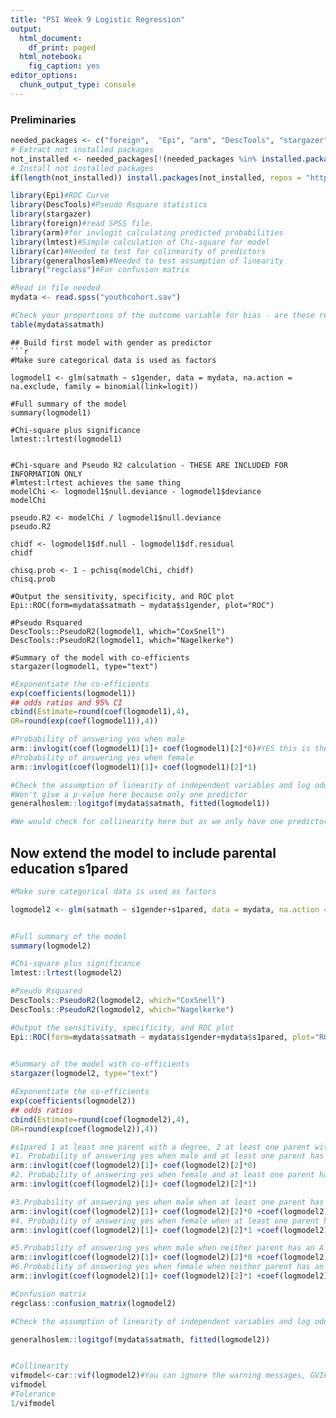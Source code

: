 ---
title: "PSI Week 9 Logistic Regression"
output:
  html_document:
    df_print: paged
  html_notebook:
    fig_caption: yes
editor_options:
  chunk_output_type: console
---
### Preliminaries
```{r prelim}
needed_packages <- c("foreign",  "Epi", "arm", "DescTools", "stargazer", "lmtest",  "car", "generalhoslem", "regclass")                      
# Extract not installed packages
not_installed <- needed_packages[!(needed_packages %in% installed.packages()[ , "Package"])]    
# Install not installed packages
if(length(not_installed)) install.packages(not_installed, repos = "http://cran.us.r-project.org") 

library(Epi)#ROC Curve
library(DescTools)#Pseudo Rsquare statistics
library(stargazer)
library(foreign)#read SPSS file.
library(arm)#for invlogit calculating predicted probabilities
library(lmtest)#Simple calculation of Chi-square for model
library(car)#Needed to test for colinearity of predictors
library(generalhoslem)#Needed to test assumption of linearity
library("regclass")#For confusion matrix
```


```{r setup}
#Read in file needed
mydata <- read.spss("youthcohort.sav")

#Check your proportions of the outcome variable for bias - are these representative?
table(mydata$satmath)

```

```
## Build first model with gender as predictor
```{r buildmodel1}
#Make sure categorical data is used as factors

logmodel1 <- glm(satmath ~ s1gender, data = mydata, na.action = na.exclude, family = binomial(link=logit))

#Full summary of the model
summary(logmodel1)

#Chi-square plus significance
lmtest::lrtest(logmodel1)

                      
#Chi-square and Pseudo R2 calculation - THESE ARE INCLUDED FOR INFORMATION ONLY
#lmtest:lrtest achieves the same thing
modelChi <- logmodel1$null.deviance - logmodel1$deviance
modelChi

pseudo.R2 <- modelChi / logmodel1$null.deviance
pseudo.R2

chidf <- logmodel1$df.null - logmodel1$df.residual
chidf

chisq.prob <- 1 - pchisq(modelChi, chidf)
chisq.prob

#Output the sensitivity, specificity, and ROC plot
Epi::ROC(form=mydata$satmath ~ mydata$s1gender, plot="ROC")

#Pseudo Rsquared 
DescTools::PseudoR2(logmodel1, which="CoxSnell")
DescTools::PseudoR2(logmodel1, which="Nagelkerke")

#Summary of the model with co-efficients
stargazer(logmodel1, type="text")
```

```{r predictorsmodel1}
#Exponentiate the co-efficients
exp(coefficients(logmodel1))
## odds ratios and 95% CI 
cbind(Estimate=round(coef(logmodel1),4),
OR=round(exp(coef(logmodel1)),4))

#Probability of answering yes when male 
arm::invlogit(coef(logmodel1)[1]+ coef(logmodel1)[2]*0)#YES this is the same as just having the 1st co-efficient
#Probability of answering yes when female 
arm::invlogit(coef(logmodel1)[1]+ coef(logmodel1)[2]*1)
```

```{r checkassumptionsmodel1}
#Check the assumption of linearity of independent variables and log odds using a Hosmer-Lemeshow test, if this is not statistically significant we are ok
#Won't give a p-value here because only one predictor
generalhoslem::logitgof(mydata$satmath, fitted(logmodel1))

#We would check for collinearity here but as we only have one predictor it doesn't make sense - check model 2 to see how to do this

```
## Now extend the model to include parental education s1pared
```{r buildmodel2}
#Make sure categorical data is used as factors

logmodel2 <- glm(satmath ~ s1gender+s1pared, data = mydata, na.action = na.exclude, family = binomial(link=logit))


#Full summary of the model
summary(logmodel2)

#Chi-square plus significance
lmtest::lrtest(logmodel2)

#Pseudo Rsquared 
DescTools::PseudoR2(logmodel2, which="CoxSnell")
DescTools::PseudoR2(logmodel2, which="Nagelkerke")

#Output the sensitivity, specificity, and ROC plot
Epi::ROC(form=mydata$satmath ~ mydata$s1gender+mydata$s1pared, plot="ROC")
                      

#Summary of the model with co-efficients
stargazer(logmodel2, type="text")
```

```{r predictorsmodel2}
#Exponentiate the co-efficients
exp(coefficients(logmodel2))
## odds ratios 
cbind(Estimate=round(coef(logmodel2),4),
OR=round(exp(coef(logmodel2)),4))

#s1pared 1 at least one parent with a degree, 2 at least one parent with an A Level, 3 neither parent with an A Level
#1. Probability of answering yes when male and at least one parent has a degree
arm::invlogit(coef(logmodel2)[1]+ coef(logmodel2)[2]*0)
#2. Probability of answering yes when female and at least one parent has a degree
arm::invlogit(coef(logmodel2)[1]+ coef(logmodel2)[2]*1)

#3.Probability of answering yes when male when at least one parent has an A level
arm::invlogit(coef(logmodel2)[1]+ coef(logmodel2)[2]*0 +coef(logmodel2)[3]*1+coef(logmodel2)[3]*0)
#4. Probability of answering yes when female when at least one parent has an A level
arm::invlogit(coef(logmodel2)[1]+ coef(logmodel2)[2]*1 +coef(logmodel2)[3]*1+coef(logmodel2)[3]*0)

#5.Probability of answering yes when male when neither parent has an A level
arm::invlogit(coef(logmodel2)[1]+ coef(logmodel2)[2]*0 +coef(logmodel2)[3]*0+coef(logmodel2)[3]*1)
#6.Probability of answering yes when female when neither parent has an A level
arm::invlogit(coef(logmodel2)[1]+ coef(logmodel2)[2]*1 +coef(logmodel2)[3]*0+coef(logmodel2)[3]*1)

#Confusion matrix
regclass::confusion_matrix(logmodel2)

```

```{r checkassumptionsmodel2}

#Check the assumption of linearity of independent variables and log odds using a Hosmer-Lemeshow test, if this is not statistically significant we are ok

generalhoslem::logitgof(mydata$satmath, fitted(logmodel2))


#Collinearity
vifmodel<-car::vif(logmodel2)#You can ignore the warning messages, GVIF^(1/(2*Df)) is the value of interest
vifmodel
#Tolerance
1/vifmodel
```


